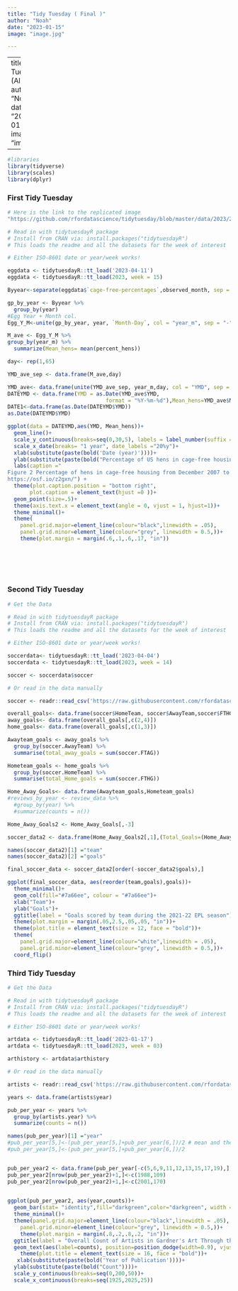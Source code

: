 ```yaml
---
title: "Tidy Tuesday ( Final )"
author: "Noah"
date: "2023-01-15"
image: "image.jpg"

---
```

---
title: "Tidy Tuesday (All Three)"
author: "Noah"
date: "2023-01-20"
image: "image.jpg"

---

```r
#libraries 
library(tidyverse)
library(scales)
library(dplyr)
```

### First Tidy Tuesday 
```r
# Here is the link to the replicated image
"https://github.com/rfordatascience/tidytuesday/blob/master/data/2023/2023-04-11/pic2.png"

# Read in with tidytuesdayR package 
# Install from CRAN via: install.packages("tidytuesdayR")
# This loads the readme and all the datasets for the week of interest

# Either ISO-8601 date or year/week works!

eggdata <- tidytuesdayR::tt_load('2023-04-11')
eggdata <- tidytuesdayR::tt_load(2023, week = 15)
```

```r
Byyear<-separate(eggdata$`cage-free-percentages`,observed_month, sep = "-", into = c("year", "Month-Day"))

gp_by_year <- Byyear %>% 
  group_by(year)
#Egg Year + Month col.
Egg_Y_M<-unite(gp_by_year, year, `Month-Day`, col = "year_m", sep = "-")
```

```r
M_ave <- Egg_Y_M %>% 
group_by(year_m) %>%
  summarize(Mean_hens= mean(percent_hens))

day<- rep(1,65)

YMD_ave_sep <- data.frame(M_ave,day)

YMD_ave<- data.frame(unite(YMD_ave_sep, year_m,day, col = "YMD", sep = "-"))
DATEYMD <- data.frame(YMD = as.Date(YMD_ave$YMD,
                               format = "%Y-%m-%d"),Mean_hens=YMD_ave$Mean_hens)
DATE1<-data.frame(as.Date(DATEYMD$YMD))
as.Date(DATEYMD$YMD)

```


```r
ggplot(data = DATEYMD,aes(YMD, Mean_hens))+ 
  geom_line()+  
  scale_y_continuous(breaks=seq(0,30,5), labels = label_number(suffix = "%"))+
  scale_x_date(breaks= "1 year", date_labels ="20%y")+
  xlab(substitute(paste(bold('Date (year)'))))+
  ylab(substitute(paste(bold("Percentage of US hens in cage-free housing"))))+
  labs(caption ="
Figure 2 Percentage of hens in cage-free housing from December 2007 to February 2021 [8]. Data are available at 
https://osf.io/z2gxn/") +
  theme(plot.caption.position = "bottom right",
       plot.caption = element_text(hjust =0 ))+
  geom_point(size=.5)+
  theme(axis.text.x = element_text(angle = 0, vjust = 1, hjust=1))+
  theme_minimal()+
  theme(
    panel.grid.major=element_line(colour="black",linewidth = .05),
    panel.grid.minor=element_line(colour="grey", linewidth = 0.5,))+
    theme(plot.margin = margin(.6,.1,.6,.17, "in"))
    

    
  
  
```

### Second Tidy Tuesday 
```r
# Get the Data

# Read in with tidytuesdayR package 
# Install from CRAN via: install.packages("tidytuesdayR")
# This loads the readme and all the datasets for the week of interest

# Either ISO-8601 date or year/week works!

soccerdata<- tidytuesdayR::tt_load('2023-04-04')
soccerdata <- tidytuesdayR::tt_load(2023, week = 14)

soccer <- soccerdata$soccer

# Or read in the data manually

soccer <- readr::read_csv('https://raw.githubusercontent.com/rfordatascience/tidytuesday/master/data/2023/2023-04-04/soccer21-22.csv')

```

```r
overall_goals<- data.frame(soccer$HomeTeam, soccer$AwayTeam,soccer$FTHG,soccer$FTAG)  
away_goals<- data.frame(overall_goals[,c(2,4)])
home_goals<- data.frame(overall_goals[,c(1,3)])
```

```r
Awayteam_goals <- away_goals %>% 
  group_by(soccer.AwayTeam) %>%
  summarise(total_away_goals = sum(soccer.FTAG))

Hometeam_goals <- home_goals %>% 
  group_by(soccer.HomeTeam) %>%
  summarise(total_Home_goals = sum(soccer.FTHG))

Home_Away_Goals<- data.frame(Awayteam_goals,Hometeam_goals)
#reviews_by_year <- review_data %>% 
  #group_by(year) %>%
  #summarize(counts = n())

Home_Away_Goals2 <- Home_Away_Goals[,-3]

soccer_data2 <- data.frame(Home_Away_Goals2[,1],(Total_Goals=(Home_Away_Goals2[,2]+Home_Away_Goals2[,3])))

names(soccer_data2)[1] ="team"
names(soccer_data2)[2] ="goals"

final_soccer_data <- soccer_data2[order(-soccer_data2$goals),] 


```


```r

ggplot(final_soccer_data, aes(reorder(team,goals),goals))+
  theme_minimal()+
  geom_col(fill="#7a66ee", colour = "#7a66ee")+
  xlab("Team")+
  ylab("Goals")+
  ggtitle(label = "Goals scored by team during the 2021-22 EPL season")+
  theme(plot.margin = margin(.05,2.5,.05,.05, "in"))+
  theme(plot.title = element_text(size = 12, face = "bold"))+
  theme(
    panel.grid.major=element_line(colour="white",linewidth = .05),
    panel.grid.minor=element_line(colour="grey", linewidth = 0.5,))+
  coord_flip()
```
### Third Tidy Tuesday
```r
# Get the Data

# Read in with tidytuesdayR package 
# Install from CRAN via: install.packages("tidytuesdayR")
# This loads the readme and all the datasets for the week of interest

# Either ISO-8601 date or year/week works!

artdata <- tidytuesdayR::tt_load('2023-01-17')
artdata <- tidytuesdayR::tt_load(2023, week = 03)

arthistory <- artdata$arthistory

# Or read in the data manually

artists <- readr::read_csv('https://raw.githubusercontent.com/rfordatascience/tidytuesday/master/data/2023/2023-01-17/artists.csv')

```
```r
years <- data.frame(artists$year)

pub_per_year <- years %>% 
  group_by(artists.year) %>%
  summarize(counts = n())

names(pub_per_year)[1] ="year"
#pub_per_year[5,]<-(pub_per_year[5,]+pub_per_year[6,])/2 # mean and then remove row 6
#pub_per_year[5,]<-(pub_per_year[5,]+pub_per_year[6,])/2


pub_per_year2 <- data.frame(pub_per_year[-c(5,6,9,11,12,13,15,17,19),])
pub_per_year2[nrow(pub_per_year2)+1,]<-c(1988,109)
pub_per_year2[nrow(pub_per_year2)+1,]<-c(2001,170)
                           

```

```r
ggplot(pub_per_year2, aes(year,counts))+
  geom_bar(stat= "identity",fill="darkgreen",color="darkgreen", width = 2.6)+
  theme_minimal()+
  theme(panel.grid.major=element_line(colour="black",linewidth = .05),
    panel.grid.minor=element_line(colour="grey", linewidth = 0.5,))+
    theme(plot.margin = margin(.8,.2,.8,.2, "in"))+
  ggtitle(label = "Overall Count of Artists in Gardner's Art Through the Ages")+
  geom_text(aes(label=counts), position=position_dodge(width=0.9), vjust=-.2,size=3)+
    theme(plot.title = element_text(size = 16, face = "bold"))+
   xlab(substitute(paste(bold('Year of Publication'))))+
  ylab(substitute(paste(bold("Count"))))+
  scale_y_continuous(breaks=seq(0,200,50))+
  scale_x_continuous(breaks=seq(1925,2025,25))

```
